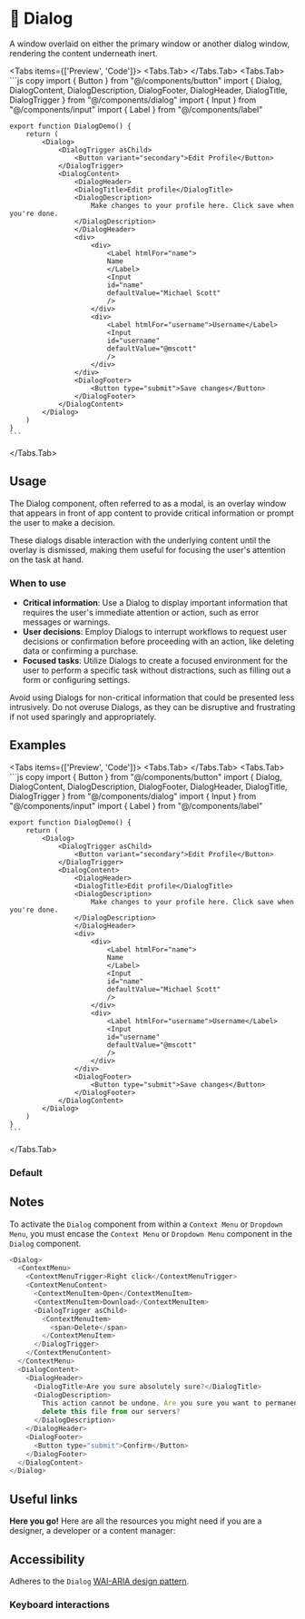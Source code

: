
# 💠 Dialog

A window overlaid on either the primary window or another dialog window, rendering the content underneath inert.

<Tabs items={['Preview', 'Code']}>
  <Tabs.Tab>
    <DialogPreview />
  </Tabs.Tab>
  <Tabs.Tab>
    ```js copy 
    import { Button } from "@/components/button"
    import { Dialog, DialogContent, DialogDescription, DialogFooter, DialogHeader, DialogTitle, DialogTrigger } from "@/components/dialog"
    import { Input } from "@/components/input"
    import { Label } from "@/components/label"
    
    export function DialogDemo() {
        return (
            <Dialog>
                <DialogTrigger asChild>
                    <Button variant="secondary">Edit Profile</Button>
                </DialogTrigger>
                <DialogContent>
                    <DialogHeader>
                    <DialogTitle>Edit profile</DialogTitle>
                    <DialogDescription>
                        Make changes to your profile here. Click save when you're done.
                    </DialogDescription>
                    </DialogHeader>
                    <div>
                        <div>
                            <Label htmlFor="name">
                            Name
                            </Label>
                            <Input
                            id="name"
                            defaultValue="Michael Scott"
                            />
                        </div>
                        <div>
                            <Label htmlFor="username">Username</Label>
                            <Input
                            id="username"
                            defaultValue="@mscott"
                            />
                        </div>
                    </div>
                    <DialogFooter>
                        <Button type="submit">Save changes</Button>
                    </DialogFooter>
                </DialogContent>
            </Dialog>
        )
    }
    ```
  </Tabs.Tab>
</Tabs>

## Usage

The Dialog component, often referred to as a modal, is an overlay window that appears in front of app content to provide critical information or prompt the user to make a decision. 

These dialogs disable interaction with the underlying content until the overlay is dismissed, making them useful for focusing the user's attention on the task at hand.

### When to use
- **Critical information**: Use a Dialog to display important information that requires the user's immediate attention or action, such as error messages or warnings.
- **User decisions**: Employ Dialogs to interrupt workflows to request user decisions or confirmation before proceeding with an action, like deleting data or confirming a purchase.
- **Focused tasks**: Utilize Dialogs to create a focused environment for the user to perform a specific task without distractions, such as filling out a form or configuring settings.

Avoid using Dialogs for non-critical information that could be presented less intrusively. Do not overuse Dialogs, as they can be disruptive and frustrating if not used sparingly and appropriately.

## Examples

<Tabs items={['Preview', 'Code']}>
  <Tabs.Tab>
    <DialogPreview />
  </Tabs.Tab>
  <Tabs.Tab>
    ```js copy 
    import { Button } from "@/components/button"
    import { Dialog, DialogContent, DialogDescription, DialogFooter, DialogHeader, DialogTitle, DialogTrigger } from "@/components/dialog"
    import { Input } from "@/components/input"
    import { Label } from "@/components/label"
    
    export function DialogDemo() {
        return (
            <Dialog>
                <DialogTrigger asChild>
                    <Button variant="secondary">Edit Profile</Button>
                </DialogTrigger>
                <DialogContent>
                    <DialogHeader>
                    <DialogTitle>Edit profile</DialogTitle>
                    <DialogDescription>
                        Make changes to your profile here. Click save when you're done.
                    </DialogDescription>
                    </DialogHeader>
                    <div>
                        <div>
                            <Label htmlFor="name">
                            Name
                            </Label>
                            <Input
                            id="name"
                            defaultValue="Michael Scott"
                            />
                        </div>
                        <div>
                            <Label htmlFor="username">Username</Label>
                            <Input
                            id="username"
                            defaultValue="@mscott"
                            />
                        </div>
                    </div>
                    <DialogFooter>
                        <Button type="submit">Save changes</Button>
                    </DialogFooter>
                </DialogContent>
            </Dialog>
        )
    }
    ```
  </Tabs.Tab>
</Tabs>

### Default


## Notes

To activate the `Dialog` component from within a `Context Menu` or `Dropdown Menu`, you must encase the `Context Menu` or `Dropdown Menu` component in the `Dialog` component.

```js copy {14-25}
<Dialog>
  <ContextMenu>
    <ContextMenuTrigger>Right click</ContextMenuTrigger>
    <ContextMenuContent>
      <ContextMenuItem>Open</ContextMenuItem>
      <ContextMenuItem>Download</ContextMenuItem>
      <DialogTrigger asChild>
        <ContextMenuItem>
          <span>Delete</span>
        </ContextMenuItem>
      </DialogTrigger>
    </ContextMenuContent>
  </ContextMenu>
  <DialogContent>
    <DialogHeader>
      <DialogTitle>Are you sure absolutely sure?</DialogTitle>
      <DialogDescription>
        This action cannot be undone. Are you sure you want to permanently
        delete this file from our servers?
      </DialogDescription>
    </DialogHeader>
    <DialogFooter>
      <Button type="submit">Confirm</Button>
    </DialogFooter>
  </DialogContent>
</Dialog> 
```

## Useful links

**Here you go!** Here are all the resources you might need if you are a designer, a developer or a content manager:

<Cards className='mt-8'>
  <Card
    title="🤖 Storybook"
    href="https://main--653e613f4feb85c1b6467ba7.chromatic.com/?path=/docs/components-dialog--documentation"
  />
  <Card
    title="🪄 Figma"
    href="https://www.figma.com/file/acdO58jx9zgGfkKu6htrx2/%F0%9F%94%B5-Fusillo-Design-System?type=design&node-id=540%3A8863&mode=design&t=BNqih1pZMuav038B-1"
  />
</Cards>

## Accessibility

Adheres to the `Dialog` [WAI-ARIA design pattern](https://www.w3.org/WAI/ARIA/apg/patterns/dialog-modal/).

### Keyboard interactions

<DialogAccessibility />